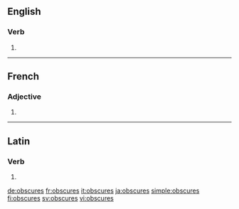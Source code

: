 ==English==

===Verb===
{{head|en}}

# {{en-third-person singular of|obscure}}

----

==French==

===Adjective===
{{fr-adj-form}}

# {{feminine plural of|obscur|lang=fr}}

----

==Latin==

===Verb===
{{la-verb-form|obscūrēs}}

# {{conjugation of|obscūrō||2|s|pres|act|sub|lang=la}}

[[de:obscures]]
[[fr:obscures]]
[[it:obscures]]
[[ja:obscures]]
[[simple:obscures]]
[[fi:obscures]]
[[sv:obscures]]
[[vi:obscures]]